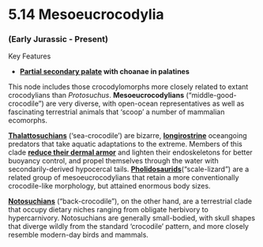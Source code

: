 # 5.14 Mesoeucrocodylia


### (Early Jurassic - Present)

Key Features



*   **[Partial secondary palate](#365_mariliasuchusamaraliskull) with choanae in palatines**

This node includes those crocodylomorphs more closely related to extant crocodylians than _Protosuchus_. **Mesoeucrocodylians** (“middle-good-crocodile”) are very diverse, with open-ocean representatives as well as fascinating terrestrial animals that ‘scoop’ a number of mammalian ecomorphs.

**[Thalattosuchians](#357_steneosaurusslab)** (‘sea-crocodile’) are bizarre, **[longirostrine](#356_pelagosaurusskull)** oceangoing predators that take aquatic adaptations to the extreme. Members of this clade **[reduce their dermal armor](#358_steneosaurusosteoderms)** and lighten their endoskeletons for better buoyancy control, and propel themselves through the water with secondarily-derived hypocercal tails. **[Pholidosaurids](#19_crocodilaemusrobustuswhole)**(“scale-lizard”) are a related group of mesoeucrocodylians that retain a more conventionally crocodile-like morphology, but attained enormous body sizes.

**[Notosuchians](#355_notosuchuscranium)** (“back-crocodile”), on the other hand, are a terrestrial clade that occupy dietary niches ranging from obligate herbivory to hypercarnivory. Notosuchians are generally small-bodied, with skull shapes that diverge wildly from the standard ‘crocodile’ pattern, and more closely resemble modern-day birds and mammals.
